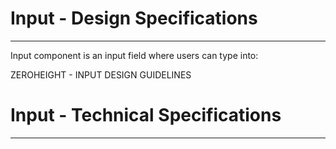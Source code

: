 
<Meta title="ODS Components/Form/Input [atom]/Specifications" />

# Input - Design Specifications
----

Input component is an input field where users can type into:
<div>
  <osds-button color="primary" variant="ghost" href="https://zeroheight.com/6fc8a63f7/p/30b649-input/b/40a887" target="_blank">
    ZEROHEIGHT - INPUT DESIGN GUIDELINES &nbsp;
    <osds-icon name="external-link" color="primary" size="xs"></osds-icon>
  </osds-button>
</div>

# Input - Technical Specifications
----

<SpecificationsInput />
